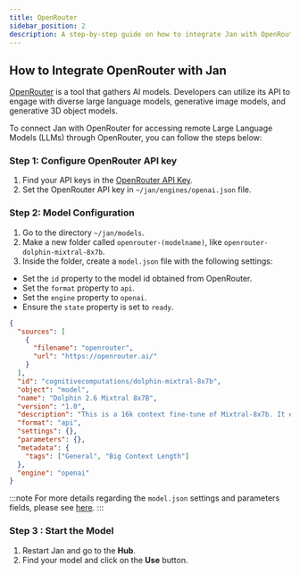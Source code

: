```yaml
---
title: OpenRouter
sidebar_position: 2
description: A step-by-step guide on how to integrate Jan with OpenRouter.
---
```


<head>
    <title>OpenRouter</title>
    <meta name="description" content="A step-by-step guide on how to integrate Jan with OpenRouter. Learn how to configure the OpenRouter API key, set up model configuration, and start using remote Large Language Models (LLMs) through OpenRouter with Jan."/>
    <meta name="keywords" content="Jan AI, Jan, ChatGPT alternative, local AI, private AI, conversational AI, no-subscription fee, large language model, OpenRouter integration"/>
    <meta property="og:title" content="OpenRouter"/>
    <meta property="og:description" content="A step-by-step guide on how to integrate Jan with OpenRouter. Learn how to configure the OpenRouter API key, set up model configuration, and start using remote Large Language Models (LLMs) through OpenRouter with Jan."/>
    <meta property="og:url" content="https://yourwebsite.com/guides/integration/openrouter"/>
    <meta name="twitter:card" content="summary"/>
    <meta name="twitter:title" content="OpenRouter"/>
    <meta name="twitter:description" content="A step-by-step guide on how to integrate Jan with OpenRouter. Learn how to configure the OpenRouter API key, set up model configuration, and start using remote Large Language Models (LLMs) through OpenRouter with Jan."/>
</head>

## How to Integrate OpenRouter with Jan

[OpenRouter](https://openrouter.ai/docs#quick-start) is a tool that gathers AI models. Developers can utilize its API to engage with diverse large language models, generative image models, and generative 3D object models.

To connect Jan with OpenRouter for accessing remote Large Language Models (LLMs) through OpenRouter, you can follow the steps below:

### Step 1: Configure OpenRouter API key

1. Find your API keys in the [OpenRouter API Key](https://openrouter.ai/keys).
2. Set the OpenRouter API key in `~/jan/engines/openai.json` file.

### Step 2: Model Configuration

1. Go to the directory `~/jan/models`.
2. Make a new folder called `openrouter-(modelname)`, like `openrouter-dolphin-mixtral-8x7b`.
3. Inside the folder, create a `model.json` file with the following settings:
  - Set the `id` property to the model id obtained from OpenRouter.
  - Set the `format` property to `api`.
  - Set the `engine` property to `openai`.
  - Ensure the `state` property is set to `ready`.

```json title="~/jan/models/openrouter-dolphin-mixtral-8x7b/model.json"
{
  "sources": [
    {
      "filename": "openrouter",
      "url": "https://openrouter.ai/"
    }
  ],
  "id": "cognitivecomputations/dolphin-mixtral-8x7b",
  "object": "model",
  "name": "Dolphin 2.6 Mixtral 8x7B",
  "version": "1.0",
  "description": "This is a 16k context fine-tune of Mixtral-8x7b. It excels in coding tasks due to extensive training with coding data and is known for its obedience, although it lacks DPO tuning. The model is uncensored and is stripped of alignment and bias. It requires an external alignment layer for ethical use. Users are cautioned to use this highly compliant model responsibly, as detailed in a blog post about uncensored models at erichartford.com/uncensored-models.",
  "format": "api",
  "settings": {},
  "parameters": {},
  "metadata": {
    "tags": ["General", "Big Context Length"]
  },
  "engine": "openai"
}
```

:::note
For more details regarding the `model.json` settings and parameters fields,  please see [here](../models/integrate-remote.mdx#modeljson).
:::
 
### Step 3 : Start the Model
1. Restart Jan and go to the **Hub**. 
2. Find your model and click on the **Use** button.